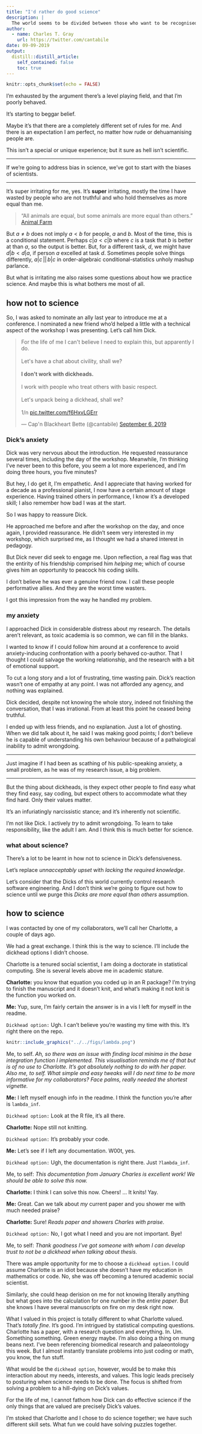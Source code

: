 ```yaml
---
title: "I'd rather do good science"
description: |
  The world seems to be divided between those who want to be recognised for being good, and people who want to do good. I'm aiming for the latter.
author:
  - name: Charles T. Gray
    url: https://twitter.com/cantabile
date: 09-09-2019
output:
  distill::distill_article:
    self_contained: false
    toc: true
---
```


```r
knitr::opts_chunk$set(echo = FALSE)
```

I'm exhausted by the argument there's a level playing field, and that I'm poorly behaved. 

It's starting to beggar belief. 

Maybe it's that there are a completely different set of rules for me. And there is an expectation I am perfect, no matter how rude or dehuamanising people are. 

This isn't a special or unique experience; but it sure as hell isn't scientific. 

***

If we're going to address bias in science, we've got to start with the biases of scientists.  

***

It's super irritating for me, yes. It's **super** irritating, mostly the time I have wasted by people who are not truthful and who hold themselves as more equal than me. 

> "All animals are equal, but some animals are more equal than others." [Animal Farm](https://en.wikipedia.org/wiki/Animal_Farm)

But $a \neq b$ does not imply $a < b$ for people, $a$ and $b$. Most of the time, this is a conditional statement. Perhaps $c | a < c | b$ where $c$ is a task that $b$ is better at than $a$, so the output is better. But, for a different task, $d$, we might have $d | b < d | a$, if person $a$ excelled at task $d$. Sometimes people solve things differently, $a|c\, ||\, b|c$ in order-algebraic conditional-statistics unholy mashup parlance. 

But what is irritating me also raises some questions about how we practice science. And maybe this is what bothers me most of all. 

## how not to science

So, I was asked to nominate an ally last year to introduce me at a conference. I nominated a new friend who'd helped a little with a technical aspect of the workshop I was presenting. Let's call him Dick. 

<blockquote class="twitter-tweet"><p lang="en" dir="ltr">For the life of me I can&#39;t believe I need to explain this, but apparently I do. <br><br>Let&#39;s have a chat about civility, shall we? <br><br>**I don&#39;t work with dickheads.** <br><br>I work with people who treat others with basic respect. <br><br>Let&#39;s unpack being a dickhead, shall we? <br><br>1/n <a href="https://t.co/f6HxvLGErr">pic.twitter.com/f6HxvLGErr</a></p>&mdash; Cap&#39;n Blackheart Bette (@cantabile) <a href="https://twitter.com/cantabile/status/1170023891298701312?ref_src=twsrc%5Etfw">September 6, 2019</a></blockquote> <script async src="https://platform.twitter.com/widgets.js" charset="utf-8"></script>

### Dick's anxiety

Dick was very nervous about the introduction. He requested reassurance several times, including the day of the workshop. Meanwhile, I'm thinking I've never been to this before, you seem a lot more experienced, and I'm doing three hours, you five minutes? 

But hey, I do get it, I'm empathetic. And I appreciate that having worked for a decade as a professional pianist, I now have a certain amount of stage experience. Having trained others in performance, I know it's a developed skill; I also remember how bad I was at the start. 

So I was happy to reassure Dick. 

He approached me before and after the workshop on the day, and once again, I provided reassurance. He didn't seem very interested in my workshop, which surprised me, as I thought we had a shared interest in pedagogy. 

But Dick never did seek to engage me. Upon reflection, a real flag was that the entirity of his friendship comprised him _helping_ me; which of course gives him an opportunity to peacock his coding skills. 

I don't believe he was ever a genuine friend now. I call these people performative allies. And they are the worst time wasters. 

I got this impression from the way he handled my problem. 

### my anxiety

I approached Dick in considerable distress about my research. The details aren't relevant, as toxic academia is so common, we can fill in the blanks. 

I wanted to know if I could follow him around at a conference to avoid anxiety-inducing confrontation with a poorly behaved co-author. That I thought I could salvage the working relationship, and the research with a bit of emotional support.  

To cut a long story and a lot of frustrating, time wasting pain. Dick's reaction wasn't one of empathy at any point. I was not afforded any agency, and nothing was explained.

Dick decided, despite not knowing the whole story, indeed not finishing the conversation, that I was irrational. From at least this point he ceased being truthful. 

I ended up with less friends, and no explanation. Just a lot of ghosting. When we did talk about it, he said I was making good points; I don't believe he is capable of understanding his own behaviour because of a pathalogical inability to admit wrongdoing. 

***

Just imagine if I had been as scathing of his public-speaking anxiety, a small problem, as he was of my research issue, a big problem.

***

But the thing about dickheads, is they expect other people to find easy what they find easy, say coding, but expect others to accommodate what they find hard. Only their values matter. 

It's an infuriatingly narcissistic stance; and it's inherently not scientific. 

I'm not like Dick. I actively *try* to admit wrongdoing. To learn to take responsibility, like the adult I am. And I think this is much better for science.

### what about science?

There's a lot to be learnt in how not to science in Dick's defensiveness. 

Let's replace *unnacceptably upset* with *lacking the required knowledge*.

Let's consider that the Dicks of this world currently control research software engineering. And I don't think we're going to figure out how to science until we purge this *Dicks are more equal than others* assumption.

## how to science

I was contacted by one of my collaborators, we'll call her Charlotte, a couple of days ago. 

We had a great exchange. I think this is the way to science. I'll include the dickhead options I didn't choose. 

Charlotte is a tenured social scientist, I am doing a doctorate in statistical computing. She is several levels above me in academic stature. 

**Charlotte:** you know that equation you coded up in an R package? I'm trying to finish the manuscript and it doesn't knit, and what's making it not knit is the function you worked on. 

**Me:** Yup, sure, I'm fairly certain the answer is in a vis I left for myself in the readme. 

`Dickhead option:` Ugh. I can't believe you're wasting my time with this. It's right there on the repo.


```r
knitr::include_graphics("../../figs/lambda.png")
```

Me, to self. *Ah, so there was an issue with finding local minima in the base integration function I implemented. This visualisation reminds me of that but is of no use to Charlotte. It's got absolutely nothing to do with her paper. Also me, to self. What simple and easy tweaks will I do next time to be more informative for my collaborators? Face palms, really needed the shortest vignette.* 

**Me:** I left myself enough info in the readme. I think the function you're after is `lambda_inf`. 

`Dickhead option:` Look at the R file, it's all there.

**Charlotte:** Nope still not knitting. 

`Dickhead option:` It's probably your code.

**Me:** Let's see if I left any documentation. W00t, yes. 

`Dickhead option:` Ugh, the documentation is right there. Just `?lambda_inf`.

Me, to self: *This documentation from January Charles is excellent work! We should be able to solve this now.*

**Charlotte:** I think I can solve this now. Cheers! ... It knits! Yay. 

**Me:** Great. Can we talk about *my* current paper and you shower me with much needed praise? 

**Charlotte:** Sure! *Reads paper and showers Charles with praise.*

`Dickhead option:` No, I got what I need and you are not important. Bye! 

Me, to self: *Thank goodness I've got someone with whom I can develop trust to not be a dickhead when talking about thesis.*

There was ample opportunity for me to choose a `dickhead option`. I could assume Charlotte is an idiot because she doesn't have my education in mathematics or code. No, she was off becoming a tenured academic social scientist.

Similarly, she could heap derision on me for not knowing literally anything but what goes into the calculation for one number in the *entire paper*. But she knows I have several manuscripts on fire on my desk right now. 

What I valued in this project is totally different to what Charlotte valued. That's *totally fine*. It's good. I'm intrigued by statistical computing questions. Charlotte has a paper, with a research question and everything. In. Um. Something something. Green energy maybe. I'm also doing a thing on mung beans next. I've been referencing biomedical research and palaeontology this week. But I almost instantly translate problems into just coding or math, you know, the fun stuff. 

What would be the `dickhead option`, however, would be to make this interaction about my needs, interests, and values. This logic leads precisely to posturing when science needs to be done. The focus is shifted from solving a problem to a hill-dying on Dick's values.

For the life of me, I cannot fathom how Dick can do effective science if the only things that are valued are precisely Dick's values. 

I'm stoked that Charlotte and I chose to do science together; we have such different skill sets. What fun we could have solving puzzles together.  

